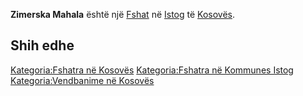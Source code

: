 {{Fshat në Kosovës
 | Emri                = Zimerska Mahala
| srp_N_name = Zimerska Mahala
| srp_N_FULL_NAME_RO = Zimerska Mahala
| srp_N_FULL_NAME_ND_RO = Zimerska Mahala
| srp_N_SORT_NAME_RG = ZIMERSKAMAHALA
| srp_N_FULL_NAME_RG = Zimerska Mahala
| srp_N_FULL_NAME_ND_RG = Zimerska Mahala
| std_V_name = Zimerova
| std_V_FULL_NAME_RO = Zimerova
| std_V_FULL_NAME_ND_RO = Zimerova
| std_V_SORT_NAME_RG = ZIMEROVA
| std_V_FULL_NAME_RG = Zimerova
| std_V_FULL_NAME_ND_RG = Zimerova

 | Emri (Rasa dhanore) = 
 | Figura              = 
 | Shteti              = Kosovo
 | Komuna              = Istog
 | Kodi postar         = 
 | Sipërfaqja          = 

 | Popullsia           = 

 | Regj. i popullsisë  = 
 | Dend. e popullsisë  = 
 | Faqja zyrtare       = 
 <!--- Koordinatat ----> 
 | Gjerësia            = 42.374722
 | Gjatësia            = 21.557778
 | Lartësia            = 
}}
'''Zimerska Mahala''' është një [[Fshat]] në [[Istog]] të [[Kosovës]].

<!-- == Gjeografia == -->
<!-- == Historia == -->
<!-- == Demografia == -->
== Shih edhe ==
{{Komuna Istog}}
{{Kosovo-Administrata-Cung}}

[[Kategoria:Fshatra në Kosovës]]
[[Kategoria:Fshatra në Kommunes Istog]]
[[Kategoria:Vendbanime në Kosovës]]